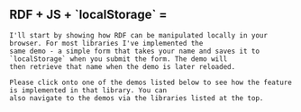 
<Content>
    <h2 className="subtitle is-3" className={styles.localTitle}>
        <span>RDF + JS + `localStorage` = </span>
        <FaShieldHeart style={{fill: "rgb(232, 30, 30)"}}/>
    </h2>

    I'll start by showing how RDF can be manipulated locally in your browser. For most libraries I've implemented the
    same demo - a simple form that takes your name and saves it to `localStorage` when you submit the form. The demo will
    then retrieve that name when the demo is later reloaded.

    Please click onto one of the demos listed below to see how the feature is implemented in that library. You can
    also navigate to the demos via the libraries listed at the top.
</Content>